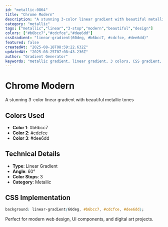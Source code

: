 ```yaml
---
id: "metallic-0864"
title: "Chrome Modern"
description: "A stunning 3-color linear gradient with beautiful metallic tones"
category: "metallic"
tags: ["metallic","linear","3-stop","modern","beautiful","design"]
colors: ["#b6bcc7","#cdcfce","#dee6dd"]
cssGradient: "linear-gradient(60deg, #b6bcc7, #cdcfce, #dee6dd)"
featured: false
createdAt: "2025-08-18T08:59:22.632Z"
updatedAt: "2025-08-25T07:08:43.236Z"
author: "Gradient Generator"
keywords: "metallic gradient, linear gradient, 3 colors, CSS gradient, design, #b6bcc7, #cdcfce, #dee6dd"
---
```


# Chrome Modern

A stunning 3-color linear gradient with beautiful metallic tones

## Colors Used
- **Color 1**: #b6bcc7
- **Color 2**: #cdcfce
- **Color 3**: #dee6dd

## Technical Details
- **Type**: Linear Gradient
- **Angle**: 60°
- **Color Stops**: 3
- **Category**: Metallic

## CSS Implementation
```css
background: linear-gradient(60deg, #b6bcc7, #cdcfce, #dee6dd);
```

Perfect for modern web design, UI components, and digital art projects.

